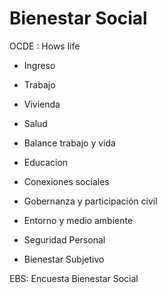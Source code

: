 # Bienestar Social



OCDE : Hows life

- Ingreso

- Trabajo

- Vivienda

- Salud

- Balance trabajo y vida 

- Educacion

- Conexiones sociales

- Gobernanza y participación civil

- Entorno y medio ambiente

- Seguridad Personal

- Bienestar Subjetivo

EBS: Encuesta Bienestar Social